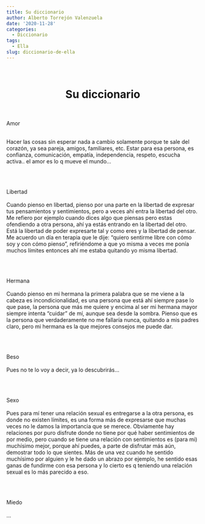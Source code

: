 ```yaml
---
title: Su diccionario
author: Alberto Torrejón Valenzuela
date: '2020-11-28'
categories:
  - Diccionario
tags:
  - Ella
slug: diccionario-de-ella
---
```


<br>

<center><h1 class = "primerapalabra">**Su diccionario**</h1></center>

<br>

<div class = "primerapalabra"> <span class = "salmon"> Amor </span> </div>
<br>
<div class="just"> Hacer las cosas sin esperar nada a cambio solamente porque te sale del corazón, ya sea pareja, amigos, familiares, etc. Estar para esa persona, es confianza, comunicación, empatía, independencia, respeto, escucha activa.. el amor es lo q mueve el mundo…
</div>

<br><br>

<div class = "primerapalabra"> <span class = "lila"> Libertad </span> </div>
<br>
<div class="just"> Cuando pienso en libertad, pienso por una parte en la libertad de expresar tus pensamientos y sentimientos, pero a veces ahí entra la libertad del otro. Me refiero por ejemplo cuando dices algo que piensas pero estas ofendiendo a otra persona, ahí ya estás entrando en la libertad del otro. Está la libertad de poder expresarte tal y como eres y la libertad de pensar. Me acuerdo un día en terapia que le dije: “quiero sentirme libre con cómo soy y con cómo pienso”, refiriéndome a que yo misma a veces me ponía muchos límites entonces ahí me estaba quitando yo misma libertad. </div>

<br><br>

<div class = "primerapalabra"> <span class = "fg"> Hermana </span> </div>
<br>
<div class="just"> Cuando pienso en mi hermana la primera palabra que se me viene a la cabeza es incondicionalidad, es una persona que está ahí siempre pase lo que pase, la persona que más me quiere y encima al ser mi hermana mayor siempre intenta "cuidar" de mí, aunque sea desde la sombra. Pienso que es la persona que verdaderamente no me fallaría nunca, quitando a mis padres claro, pero mi hermana es la que mejores consejos me puede dar. </div>

<br><br>

<div class = "primerapalabra"> <span class = "dgr"> Beso </span> </div>
<br>
<div class="just"> Pues no te lo voy a decir, ya lo descubrirás... </div>

<br><br>

<div class = "primerapalabra"> <span class = "salmon"> Sexo </span> </div> 
<br>
<div class="just"> Pues para mí tener una relación sexual es entregarse a la otra persona, es donde no existen límites, es una forma más de expresarse que muchas veces no le damos la importancia que se merece. Obviamente hay relaciones por puro disfrute donde no tiene por qué haber sentimientos de por medio, pero cuando se tiene una relación con sentimientos es (para mi) muchísimo mejor, porque ahí puedes, a parte de disfrutar más aún, demostrar todo lo que sientes. Más de una vez cuando he sentido muchísimo por alguien y le he dado un abrazo por ejemplo, he sentido esas ganas de fundirme con esa persona y lo cierto es q teniendo una relación sexual es lo más parecido a eso. </div>

<br><br>

<div class = "primerapalabra"> <span class = "db"> Miedo </span> </div>
<br>
<div class="just"> ... </div>

<br>
